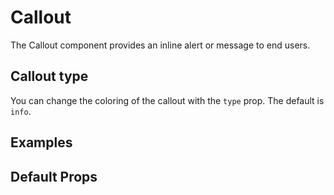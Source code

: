 
<Meta title="Callout" of={CalloutStories} />

# Callout

The Callout component provides an inline alert or message to end users.

<Canvas>
  <Story of={CalloutStories.InfoCallout} />
</Canvas>

## Callout type

You can change the coloring of the callout with the `type` prop. The default is `info`.

## Examples

<Canvas>
  <Story of={CalloutStories.SuccessCallout} />
</Canvas>

<Canvas>
  <Story of={CalloutStories.WarningCallout} />
</Canvas>

<Canvas>
  <Story of={CalloutStories.ErrorCallout} />
</Canvas>

## Default Props

<ArgsTable of={Callout} />
